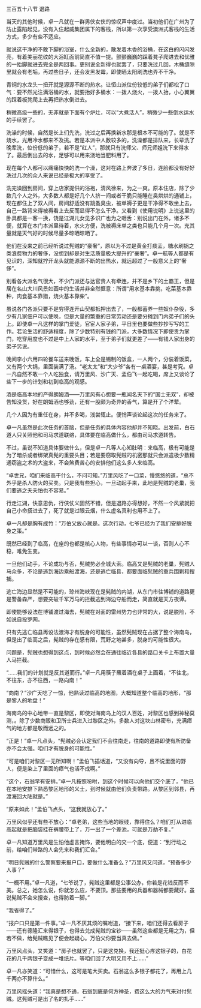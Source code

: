 

三百五十八节 退路

当天的其他时候，卓一凡就在一群男侠女侠的惊叹声中度过。当初他们在广州为了防止露陷起见，没有入住起威集团属下的客栈，所以第一次享受澳洲式客栈的生活方式，多少有些不适应。

就说这干净的不敢下脚的浴室，什么全新的，散发着木香的浴桶，在这白的闪闪发亮，有着美丽花纹的大浴缸面前简直不值一提。颤颤巍巍的踩着凳子爬进去和优雅的一抬脚就进去完全是两回事。更别说全新得也就罢了，只要洗过几回，木桶缝隙里就会有老垢，再过些日子，还会发黑发霉，即使晒太阳刷洗也弄不干净。

青铜的水龙头一扭开就是源源不断的热水。让恒山派位份较低的弟子们都松了口气：要不然光注满浴桶的水，就要抬好多桶水：一拨人烧火，一拨人抬，小心翼翼的踩着板凳爬上去再把热水倒进去。

稍微高级一些的，无非就是下面有个炉灶，可以“大煮活人”，稍微少一些倒水运水的手续罢了。

洗澡的时候，自然是长上们先洗，洗过之后再换新水那是根本不可能的了。就是不烧水，光用冷水都来不及挑。若是本派中人数较多的，洗澡都是排队来，长辈洗了晚辈洗，位份低的弟子，若不是“红人”，那就只有洗师父、师兄师姐洗下来得水了。最后倒出去的水，足够可以用来浇地当肥料用了。

现在每个人都可以痛痛快快的洗一个澡，这对在路上奔波了多日，连脸都没有好好洗过几次的众人来说已经是极大的享受了。

洗完澡回到房间，穿上店家提供的浴袍，清风徐来，为之一爽。原本住店，除了少数几个人之外，大多数人都是好几个人挤一间或者干脆只能睡在臭烘烘的通铺上，现在都住上了双人间，房间舒适没有跳蚤臭虫，被单褥子更是干净得不敢坐上去，自己一路背来得被褥看上去反而显得不怎么干净。又看到《使用说明》上说这里的卧具都是一客一换，饶是江湖儿女见多识广也为之咂舌：别说出门在外，诸多不便，就算在本门本派里待着，水火方便，洗被褥床单之类也只能几个月一次。充其量就是天气好的时候尽量多晾晒晾晒了。

他们在没来之前已经听说过髡贼的“豪奢”，原以为不过是黄金打痰盂，糖水刷锅之类浪费物力的奢侈，没想到却是对生活质量极大提升的“豪奢”。卓一航等人都是有见识的，深知就拧开龙头就能源源不断的出热水，就远超过了一般意义上的“奢侈”。

别看各大派名气很大，不少门派还与达官贵人有牵连，并不是乡下的土霸王，但是居在名山大川风景如画中的生活并非全然惬意：所谓“用水基本靠挑，吃菜基本靠种，肉食基本靠猎，烧火基本靠柴”。

虽说各门各派只要不是穷得连开山契都抵押出去了，一般都蓄养一些奴仆杂役，多少有几家佃户可以使唤，但是大量的繁重的日常劳动还是要分摊到门内弟子们的头上。即使卓一凡这样的掌门爱徒，官宦人家子弟，平日里也要做些抄抄写写的工作。若论生活的舒适程度，除了少数特别有钱的门派，大多数情况下即使贵为掌门，吃穿用度也不过是中上人家的水平，至于弟子们就更差了――有钱人家出身的弟子另说。

晚间李小六用四轮餐车送来晚饭，车上全是锡制的饭盒，一人两个，分装着饭菜，又有两个大锅，里面装满了汤。“老太太”和“大少爷”各有一桌酒宴，甚是考究。卓一凡自然不敢一个人吃独食，请万里风、沙广天、孟伯飞一起吃喝，席上又谈论了些下一步的计划和初到临高的观感。

酒是临高本地的产得朗姆酒――万里风有心想要一瓶闻名天下的“国士无双”，却被告知没货，好在朗姆酒也够劲，还有一股颇为奇异的香气，算是开了个洋荤。

几个人因为有重任在身，并不多喝，浅尝辄止。便悄声谈论起这次的任务来了。

卓一凡虽然是此次任务的首脑，但是任务的具体内容他却并不知晓。出发前，白石道人只关照他和司马求道联络，具体要在临高做什么，都由司马求道转告。

不过，虽说不知道具体要做什么，但是卓一凡等人心知肚明：来临高，极有可能是为了暗杀或者绑架真髡的重要头目；若是要窃取髡贼的机密那就只会派遣极少数精通窃盗之术的大盗来，不会煞费苦心的安排他们这么多人来临高。

“卓世兄，咱们来临高干什么，不问可知。”万里风吃了一口菜，慢悠悠的道，“总不外乎是杀人防火的买卖。只是我有些担心，一旦动起手来，此地是髡贼的老巢，我们要逃之夭夭怕也不容易。”

行走江湖，快意恩仇，行侠仗义固然不错，但是退路亦得想好，不然一个风紧就把自己小命搭进去了，死了就是过眼云烟，什么虚名真利也用不上了。

卓一凡却是胸有成竹：“万伯父放心就是。这次行动，七爷已经为了我们安排好脱身之策。”

既然已经到了临高，在座的也都是核心人物，有些事情亦可以一谈，否则人心不稳，难免生变。

一旦他们动手，不论成功与否，髡贼势必全城大索。临高又是髡贼的老巢，髡贼人马众多，不论是逃到海边乘船渡海，还是逃亡临县，都要面临髡贼的重兵围剿和搜捕。

逃亡海边显然是不可能的，琼州海峡现在是髡贼的内湖，从东门市往博铺的道路更是警备森严，想要突破千军万马的拦截逃到海边夺船而走，简直就是天方夜谭。

即使能够设法在博铺渡过海去，髡贼在对面的雷州势力也非常的大，说是脱险，不如说自投罗网。

只有先逃亡临县再设法渡海才有脱身的可能性，虽然髡贼现在占据了整个海南岛，但是出了临高之后，髡贼的存在感有限，荒野之地甚多，脱身的可能性很大。

问题是，髡贼也想得到这点，到时候必然会在通往临近各县的路口关卡上布置大量人马拦截。

“……我们的计划就是反其道而行。”卓一凡用筷子蘸着酒在桌子上画着，“不往北，不往东，亦不往西，一路向南！”

“向南？”沙广天吃了一惊，他熟读过临高的地图，大概知道整个临高的地形，“那是黎人的地盘！”

海南岛的中心地带一直是黎区，即使对海南岛上的汉人百姓，对黎区也感到神秘莫测，。除了少数商贩和卫所士兵进入过黎区之外，多数人对这块山林密布，充满瘴气的地方都是敬而远之的。

“正是！”卓一凡点头，“髡贼必会认定我们不会往南走，往南的道路即使有所防备亦不会太强。咱们才有脱身的可能性。”

“可是咱们对黎区一无所知啊！”孟伯飞插话道，“又没有向导，且不说里面的野人，便是染上了里面的瘴气也活不成啊。”

“这个，石翁早有安排。”卓一凡按照吩咐，到这个时候可以向他们交个底了，“他已在本地安排下熟悉黎区地形的义士，到时候就由他们负责带路。从黎区到邻县，再渡海回大陆就是。”

“原来如此！”孟伯飞点头，“这我就放心了。”

万里风似乎还有些不放心：“卓老弟，这些当地的眼线，靠得住么？咱们打从进临高起就是把脑袋挂在裤腰带上了，万一出了一个差池，可就是万劫不复。”

卓一凡知道万里风是生怕他虚言掩饰，要他明白的交一个底，便道：“到行动之前，给咱们带路的人会先来和我们汇合。”

“明日髡贼的什么警察要来报户口，要做什么准备么？”万里风又问道，“预备多少人事？”

“一概不用。”卓一凡道，“七爷说了，髡贼这里都是公事公办，你若是花钱反而不美。总之，她怎么说，你就怎么应，不要顶。那些要用的兵器和器械都要藏好。虽说髡贼不会来搜查，也得防着一脚。”

“我省得了。”

“报户口只是第一件事。”卓一凡不厌其烦的嘱咐道，“接下来，咱们还得去看房子――还有德隆汇来得银子，也得去兑成髡贼的宝钞――虽然这些都是无用之为，但若不做，给髡贼瞧见了便会起疑心。万伯父你要当真去做。”

万里风点头，又笑道：“房子也就罢了，只是这兑换，我还挺心疼这银子的，白花花的几千两银子变成一堆纸片。等咱们回了大明又用不上……”

卓一凡亦笑道：“可惜什么，这可是笔大买卖。石翁这么多银子都花了，再用上几千两亦不算什么。”

万里风摇头道：“我真是想不通，石翁到底是何方神圣，费这么大的力气来对付髡贼。这髡贼可是出了名的扎手……”

